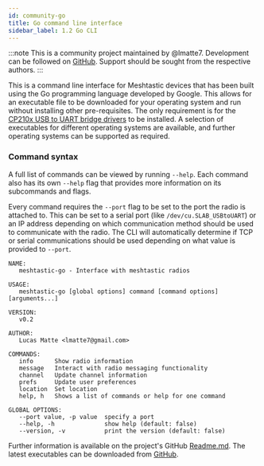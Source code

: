 ```yaml
---
id: community-go
title: Go command line interface
sidebar_label: 1.2 Go CLI
---
```


:::note
This is a community project maintained by @lmatte7.
Development can be followed on [GitHub](https://github.com/lmatte7/meshtastic-go).
Support should be sought from the respective authors.
:::

This is a command line interface for Meshtastic devices that has been built using the Go programming language developed by Google. This allows for an executable file to be downloaded for your operating system and run without installing other pre-requisites. The only requirement is for the [CP210x USB to UART bridge drivers](https://www.silabs.com/developers/usb-to-uart-bridge-vcp-drivers) to be installed. A selection of executables for different operating systems are available, and further operating systems can be supported as required.

### Command syntax

A full list of commands can be viewed by running `--help`. Each command also has its own `--help` flag that provides more information on its subcommands and flags.

Every command requires the `--port` flag to be set to the port the radio is attached to. This can be set to a serial port (like `/dev/cu.SLAB_USBtoUART`) or an IP address depending on which communication method should be used to communicate with the radio. The CLI will automatically determine if TCP or serial communications should be used depending on what value is provided to `--port`.

```
NAME:
   meshtastic-go - Interface with meshtastic radios

USAGE:
   meshtastic-go [global options] command [command options] [arguments...]

VERSION:
   v0.2

AUTHOR:
   Lucas Matte <lmatte7@gmail.com>

COMMANDS:
   info      Show radio information
   message   Interact with radio messaging functionality
   channel   Update channel information
   prefs     Update user preferences
   location  Set location
   help, h   Shows a list of commands or help for one command

GLOBAL OPTIONS:
   --port value, -p value  specify a port
   --help, -h              show help (default: false)
   --version, -v           print the version (default: false)
```

Further information is available on the project's GitHub [Readme.md](https://github.com/lmatte7/meshtastic-go/blob/main/README.md).
The latest executables can be downloaded from [GitHub](https://github.com/lmatte7/meshtastic-go/releases/latest).
